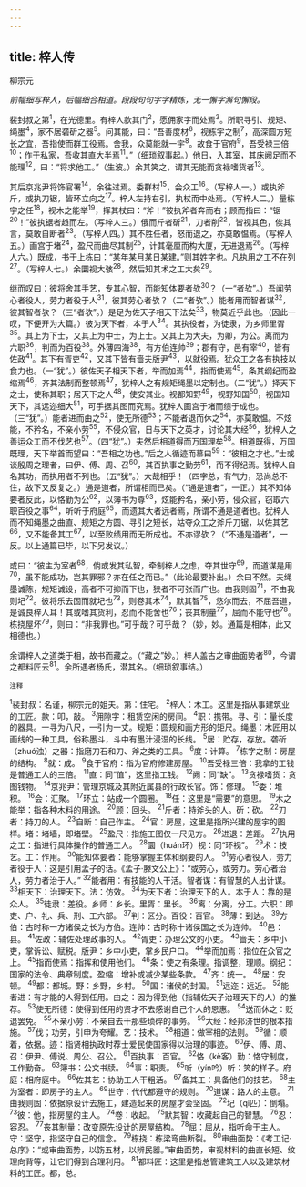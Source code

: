 ```yaml
---
---
---
```

title: 梓人传
---



柳宗元

*前幅细写梓人，后幅细合相道。段段句句字字精炼，无一懈字澥句懈段。*

裴封叔之第<sup>1</sup>，在光德里。有梓人款其门<sup>2</sup>，愿佣家字而处焉<sup>3</sup>。所职寻引、规矩、绳墨<sup>4</sup>，家不居砻斫之器<sup>5</sup>。问其能，曰：“吾善度材<sup>6</sup>，视栋宇之制<sup>7</sup>，高深圆方短长之宜，吾指使而群工役焉。舍我，众莫能就一宇<sup>8</sup>。故食于官府<sup>9</sup>，吾受禄三倍<sup>10</sup>；作于私家，吾收其直大半焉<sup>11</sup>。”（细琐叙事起。）他日，入其室，其床阙足而不能理<sup>12</sup>，曰：“将求他工。”（生波。）余其笑之，谓其无能而贪禄嗜货者<sup>13</sup>。

其后京兆尹将饰官署<sup>14</sup>，余往过焉。委群材<sup>15</sup>，会众工<sup>16</sup>。（写梓人一。）或执斧斤，或执刀锯，皆环立向之<sup>17</sup>。梓人左持右引，执杖而中处焉。（写梓人二。）量栋宇之任<sup>18</sup>，视木之能举<sup>19</sup>，挥其杖曰：“斧！”彼执斧者奔而右；顾而指曰：“锯<sup>20</sup>！”彼执锯者趋而左。（写梓人三。）俄而斤者斫<sup>21</sup>，刀者削<sup>22</sup>，皆视其色，俟其言，莫敢自断者<sup>23</sup>。（写梓人四。）其不胜任者，怒而退之，亦莫敢愠焉。（写梓人五。）画宫于堵<sup>24</sup>，盈尺而曲尽其制<sup>25</sup>，计其毫厘而构大厦，无进退焉<sup>26</sup>。（写梓人六。）既成，书于上栋曰：“某年某月某日某建。”则其姓字也。凡执用之工不在列<sup>27</sup>。（写梓人七。）余圜视大骇<sup>28</sup>，然后知其术之工大矣<sup>29</sup>。

继而叹曰：彼将舍其手艺，专其心智，而能知体要者欤<sup>30</sup>？（一“者欤”。）吾闻劳心者役人，劳力者役于人<sup>31</sup>，彼其劳心者欤？（二“者欤”。）能者用而智者谋<sup>32</sup>，彼其智者欤？（三“者欤”。）是足为佐天子相天下法矣<sup>33</sup>，物莫近乎此也。（因此一叹，下便开为大篇。）彼为天下者，本于人<sup>34</sup>。其执役者，为徒隶，为乡师里胥<sup>35</sup>。其上为下士，又其上为中士，为上士。又其上为大夫，为卿，为公。离而为六职<sup>36</sup>，判而为百役<sup>38</sup>。外薄四海<sup>38</sup>，有方伯连帅<sup>39</sup>；郡有守，邑有宰<sup>40</sup>，皆有佐政<sup>41</sup>。其下有胥吏<sup>42</sup>，又其下皆有啬夫版尹<sup>43</sup>，以就役焉。犹众工之各有执技以食力也。（一“犹”。）彼佐天子相天下者，举而加焉<sup>44</sup>，指而使焉<sup>45</sup>，条其纲纪而盈缩焉<sup>46</sup>，齐其法制而整顿焉<sup>47</sup>，犹梓人之有规矩绳墨以定制也。（二“犹”。）择天下之士，使称其职；居天下之人<sup>48</sup>，使安其业。视都知野<sup>49</sup>，视野知国<sup>50</sup>，视国知天下，其远迩细大<sup>51</sup>，可手据其图而究焉。犹梓人画宫于堵而绩于成也。（三“犹”。）能者进而由之<sup>52</sup>，使无所德<sup>53</sup>；不能者退而休之<sup>54</sup>，亦莫敢愠。不炫能，不矜名，不亲小劳<sup>55</sup>，不侵众官，日与天下之英才，讨论其大经<sup>56</sup>，犹梓人之善运众工而不伐艺也<sup>57</sup>。（四“犹”。）夫然后相道得而万国理矣<sup>58</sup>。相道既得，万国既理，天下举首而望曰：“吾相之功也。”后之人循迹而慕曰<sup>59</sup>：“彼相之才也。”士或谈殷周之理者，曰伊、傅、周、召<sup>60</sup>，其百执事之勤劳<sup>61</sup>，而不得纪焉。犹梓人自名其功，而执用者不列也。（五“犹”。）大哉相乎！（四字总，有气力，恐尚总不住，故下又反复之。）通是道者，所谓相而已矣。（“通是道者”，一正。）其不知体要者反此，以恪勤为公<sup>62</sup>，以簿书为尊<sup>63</sup>，炫能矜名，亲小劳，侵众官，窃取六职百役之事<sup>64</sup>，听听于府庭<sup>65</sup>，而遗其大者远者焉，所谓不通是道者也。犹梓人而不知绳墨之曲直、规矩之方圆、寻引之短长，姑夺众工之斧斤刀锯，以佐其艺<sup>66</sup>，又不能备其工<sup>67</sup>，以至败绩用而无所成也。不亦谬欤？（“不通是道者”，一反。以上通篇已毕，以下另发议。）

或曰：“彼主为室者<sup>68</sup>，倘或发其私智，牵制梓人之虑，夺其世守<sup>69</sup>，而道谋是用<sup>70</sup>，虽不能成功，岂其罪邪？亦在任之而已。”（此论最要补出。）余曰不然。夫绳墨诚陈，规矩诚设，高者不可抑而下也，狭者不可张而广也。由我则固<sup>71</sup>，不由我则圮<sup>72</sup>。彼将乐去固而就圮也<sup>73</sup>，则卷其术<sup>74</sup>，默其智<sup>75</sup>，悠尔而去，不屈吾道，是诚良梓人耳！其或嗜其货利，忍而不能舍也<sup>76</sup>；丧其制量<sup>77</sup>，屈而不能守也<sup>78</sup>。栋挠屋坏<sup>79</sup>，则曰：“非我罪也。”可乎哉？可乎哉？（妙，妙。通篇是相体，此又相德也。）

余谓梓人之道类于相，故书而藏之。（“藏之”妙。）梓人盖古之审曲面势者<sup>80</sup>，今谓之都料匠云<sup>81</sup>。余所遇者杨氏，潜其名。（细琐叙事结。）

<sup>注释</sup>

<sup>1</sup>裴封叔：名谨，柳宗元的姐夫。第：住宅。
<sup>2</sup>梓人：木工。这里是指从事建筑业的工匠。款：叩，敲。
<sup>3</sup>佣隙字：租赁空闲的房间。
<sup>4</sup>职：携带。寻、引：量长度的器具。一寻为八尺，一引为一丈。规矩：圆规和画方形的矩尺。绳墨：木匠用以画线的一种工具，俗称墨斗，斗中有墨汁浸湿的长线。
<sup>5</sup>居：贮存，存放。砻斫（zhuó浊）之器：指磨刀石和刀、斧之类的工具。
<sup>6</sup>度：计算。
<sup>7</sup>栋字之制：房屋的结构。
<sup>8</sup>就：成。
<sup>9</sup>食于官府：指为官府修建房屋。
<sup>10</sup>吾受禄三倍：我拿的工钱是普通工人的三倍。
<sup>11</sup>直：同“值”，这里指工钱。
<sup>12</sup>阙：同“缺”。
<sup>13</sup>贪禄嗜货：贪图钱物。
<sup>14</sup>京兆尹：管理京城及其附近属县的行政长官。饰：修理。
<sup>15</sup>委：堆积。
<sup>16</sup>会：汇聚。
<sup>17</sup>环立：站成一个圆圈。
<sup>18</sup>任：这里是“需要”的意思。
<sup>19</sup>木之能举：指各种木料的用途。
<sup>20</sup>顾：回头。
<sup>21</sup>斤者：持斧头的人。斫：砍。
<sup>22</sup>刀者：持刀的人。
<sup>23</sup>自断：自己作主。
<sup>24</sup>官：房屋，这里是指所兴建的屋宇的图样。堵：堵墙，即堵壁。
<sup>25</sup>盈尺：指施工图仅一尺见方。
<sup>26</sup>进退：差距。
<sup>27</sup>执用之工：指进行具体操作的普通工人。
<sup>28</sup>圜（huán环）视：同“环视”。
<sup>29</sup>术：技艺。工：作用。
<sup>30</sup>能知体要者：能够掌握主体和纲要的人。
<sup>31</sup>劳心者役人，劳力者役于人：这是引用孟子的话。《孟子·滕文公上》：“或劳心，或劳力。劳心者治人，劳力者治于人。”
<sup>32</sup>能者用：有技能的人干活。智者谋：有智慧的人出计谋。
<sup>33</sup>相天下：治理天下。法：仿效。
<sup>34</sup>为天下者：治理天下的人。本于人：靠的是众人。
<sup>35</sup>徒隶：差役。乡师：乡长。里胥：里长。
<sup>36</sup>离：分离，分工。六职：即吏、户、礼、兵、刑、工六部。
<sup>37</sup>判：区分。百役：百官。
<sup>38</sup>薄：到达。
<sup>39</sup>方伯：古时称一方诸侯之长为方伯。连帅：古时称十诸侯国之长为连帅。
<sup>40</sup>邑：县。
<sup>41</sup>佐政：辅佐处理政事的人。
<sup>42</sup>胥吏：办理公文的小吏。
<sup>43</sup>啬夫：乡中小吏，掌诉讼、赋税。版尹：乡中小吏，掌乡民户口。
<sup>44</sup>举而加焉：指位在众官之上。
<sup>45</sup>指而使焉：指挥和使用他们。
<sup>46</sup>条：使之有条理。指调整，理顺。纲纪：国家的法令、典章制度。盈缩：增补或减少某些条款。
<sup>47</sup>齐：统一。
<sup>48</sup>居：安顿。
<sup>49</sup>都：都城。野：乡野，乡村。
<sup>50</sup>国：诸侯的封国。
<sup>51</sup>远迩：远近。
<sup>52</sup>能者进：有才能的人得到任用。由之：因为得到他（指辅佐天子治理天下的人）的推荐。
<sup>53</sup>使无所德：使得到任用的贤才不去感谢自己个人的恩惠。
<sup>54</sup>送而休之：贬退罢免。
<sup>55</sup>不亲小劳：不亲自去干那些琐碎的事务。
<sup>56</sup>大经：经邦济世的根本措施。
<sup>57</sup>伐；功劳，引申为夸耀。艺：技术。
<sup>58</sup>相道：做宰相的法则。
<sup>59</sup>循：顺着，依据。迹：指贤相执政时荐士爱民使国家得以治理的事迹。
<sup>60</sup>伊、傅、周、召：伊尹、傅说、周公、召公。
<sup>61</sup>百执事：百官。
<sup>62</sup>恪（kè客）勤：恪守制度，工作勤奋。
<sup>63</sup>簿书：公文书牍。
<sup>64</sup>事：职责。
<sup>65</sup>听（yín吟）听：笑的样子。府庭：相府庭中。
<sup>66</sup>佐其艺：协助工人干粗活。
<sup>67</sup>备其工：具备他们的技艺。
<sup>68</sup>主为室者：即房子的主人。
<sup>69</sup>世守：代代都遵守的规则。
<sup>70</sup>道谋：路人的主意。
<sup>71</sup>由我则固：依据原设计去施工，建造起来的房屋才会坚固。
<sup>72</sup>圮（qǐ匹）：倒塌。
<sup>73</sup>彼：他，指房屋的主人。
<sup>74</sup>卷：收起。
<sup>75</sup>默其智：收藏起自己的智慧。
<sup>76</sup>忍：容忍。
<sup>77</sup>丧其制量：改变原先设计的房屋结构。
<sup>78</sup>屈：屈从，指听命于主人。守：坚守，指坚守自己的信念。
<sup>79</sup>栋挠：栋梁弯曲断裂。
<sup>80</sup>审曲面势：《考工记·总序》：“或审曲面势，以饬五材，以辨民器。”审曲面势，审视材料的曲直长短、纹理向背等，让它们得到合理利用。
<sup>81</sup>都料匠：这里是指总管建筑工人以及建筑材料的工匠。都，总。